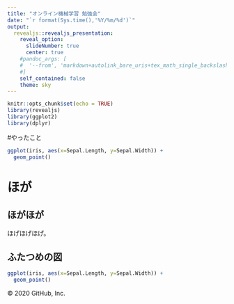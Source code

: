 ---
title: "オンライン機械学習 勉強会"
date: "`r format(Sys.time(),'%Y/%m/%d')`"
output:
  revealjs::revealjs_presentation:
    reveal_option:
      slideNumber: true
      center: true
    #pandoc_args: [
    #  '--from', 'markdown+autolink_bare_uris+tex_math_single_backslash-implicit_figures'
    #]
    self_contained: false
    theme: sky
---

```{r setup, include=FALSE}
knitr::opts_chunk$set(echo = TRUE)
library(revealjs)
library(ggplot2)
library(dplyr)
```


#やったこと

```{r}
ggplot(iris, aes(x=Sepal.Length, y=Sepal.Width)) +
  geom_point()
```

# ほが

## ほがほが

ほげほげほげ。



## ふたつめの図

```{r}
ggplot(iris, aes(x=Sepal.Length, y=Sepal.Width)) +
  geom_point()
```
© 2020 GitHub, Inc.